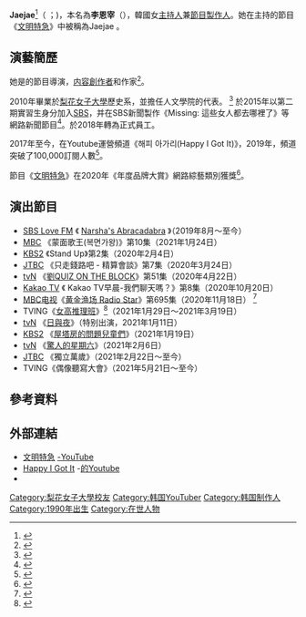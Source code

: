 {{藝人
| 姓名 = Jaejae
| 圖片 = File:JAEJAE 2019.png
| 圖片尺寸 =
| 圖片簡介 = 攝於2019年
| 類型 = 女藝人
| 本名 = 李恩宰（{{lang-ko|이은재}}）
| 外文名 = 재재 
| 外文 = ko
| 羅馬拼音 = 
| 國籍 = {{KOR}}
| 出生日期 = {{Birth date and age|1990|9|7}}
| 出生地點 = {{KOR}}
| 職業 = [[主持人|主持人]]、[[電視製作人|節目製作人]]
| 語言 = [[韓文|韓文]]
| 教育程度 = [[梨花女子大學|梨花女子大學]]歷史系學士
| 活躍年代 = 2015年至今
| 經紀公司 = 
| 相關團體 = 
}}

'''Jaejae'''<ref>{{cite web|title=NAVER官方介紹|url=https://m.search.naver.com/search.naver?sm=mtb_hty.top&where=m&oquery=%EB%84%89%EC%82%B4&tqi=hZDGLlprvjsssNkt3%2F0ssssssYZ-457956&query=%EC%9E%AC%EC%9E%AC}}</ref>（{{lang-ko|'''재재'''}} ；{{bd|1990年|9月7日}})，本名為'''李恩宰'''（{{lang-ko|'''이은재'''}}），韓國女[[主持人|主持人]]兼[[電視製作人|節目製作人]]。她在主持的{{link-ko|SBS新聞|스브스뉴스}}節目《[[文明特急|文明特急]]》中被稱為Jaejae 。

== 演藝簡歷 ==
她是{{link-ko|SBS新聞|스브스뉴스}}的節目導演，[[内容創作者|内容創作者]]和作家<ref>{{Cite web|title=포스트 엘렌 쇼 꿈꾸는 스브스뉴스 이은재PD|url=http://www.kocca.kr/cop/ncont/view.do?menuNo=203607&nttNo=12|date=2019-07-05|work=한국콘텐츠진흥원 N콘텐츠|access-date=2021-02-24|archive-date=2020-09-22|archive-url=https://web.archive.org/web/20200922042434/http://www.kocca.kr/cop/ncont/view.do?menuNo=203607&nttNo=12}}</ref>。

2010年畢業於[[梨花女子大學|梨花女子大學]]歷史系，並擔任人文學院的代表。 <ref name="ewha">{{Cite web|title=[이화여대] 스브스뉴스 PD 이은재 동문을 만나다!|url=http://today.ewha.ac.kr/221404571345|date=2018-11-24|work=이화여자대학교 공식 블로그|access-date=2021-02-24|archive-date=2019-12-21|archive-url=https://web.archive.org/web/20191221102835/http://today.ewha.ac.kr/221404571345}}</ref> 於2015年以第二期實習生身分加入[[SBS_(韓國)|SBS]]，并在SBS新聞製作《Missing: 這些女人都去哪裡了》等網路新聞節目<ref>{{Cite news|title=미씽 : 그 많던 여자는 다 어디로 갔을까? 그 첫 번째 여자, 정정화|url=https://news.sbs.co.kr/news/endPage.do?news_id=N1004238069|work=SBS NEWS|date=2017-06-11|accessdate=2021-02-24|archive-date=2022-02-27|archive-url=https://web.archive.org/web/20220227052812/https://news.sbs.co.kr/news/endPage.do?news_id=N1004238069}}</ref>。於2018年轉為正式員工。

2017年至今，在Youtube運營頻道《해피 아가리(Happy I Got It)》，2019年，頻道突破了100,000訂閱人數<ref>{{Cite AV media|url=https://www.youtube.com/watch?v=kOkhFh37PnI|title=存档副本|access-date=2021-02-24|archive-date=2019-12-21|archive-url=https://web.archive.org/web/20191221102836/https://www.youtube.com/watch?v=kOkhFh37PnI}}</ref>。

節目《[[文明特急|文明特急]]》在2020年《年度品牌大賞》網路綜藝類別獲獎<ref>{{Cite news|title=[영상] '문명특급' 재재, '웹 예능 대상 당연하지'|url=https://www.news1.kr/articles/?4084329|work=뉴스1|date=2020-10-12|accessdate=2021-02-24|archive-date=2021-04-20|archive-url=https://web.archive.org/web/20210420081518/https://www.news1.kr/articles/?4084329}}</ref>。

== 演出節目 ==

* [[SBS爱FM|SBS Love FM]] 《 [[Abracadabra（广播节目）|Narsha's Abracadabra]] 》（2019年8月〜至今）
* [[MBC|MBC]] 《蒙面歌王(복면가왕)》第10集（2021年1月24日）
* [[KBS第2频道|KBS2]] 《Stand Up》第2集（2020年2月4日）
* [[JTBC|JTBC]] 《只走錢路吧 - 精算會談》第7集（2020年3月24日）
* [[TVN|tvN]] 《[[劉QUIZ_ON_THE_BLOCK|劉QUIZ ON THE BLOCK]]》第51集（2020年4月22日）
* [[卡尾电视|Kakao TV]] 《 Kakao TV早晨-我們聊天嗎？》第8集（2020年10月20日）
* [[MBC_TV|MBC电视]]《[[黄金渔场_Radio_Star|黄金渔场 Radio Star]]》第695集（2020年11月18日） <ref>{{Cite news|title=연반인 재재 ‘라디오스타’ 접수…“연예인 스케줄x일반인 봉급”|url=https://www.donga.com/news/Entertainment/article/all/20201119/104039561/1|work=www.donga.com|date=2020-11-19|accessdate=2021-02-24|archive-date=2021-06-13|archive-url=https://web.archive.org/web/20210613173003/https://www.donga.com/news/Entertainment/article/all/20201119/104039561/1}}</ref>
* TVING《[[女高推理班|女高推理班]]》<ref name=":0">{{Cite web|title='대탈출' PD 새 예능 '여고추리반', 재재·아이즈원 최예나 등 출연|url=https://www.hankyung.com/entertainment/article/2020121784694|accessdate=2020-12-17|author=김|date=2020-12-17|first=지원|work=한국경제|publisher=|archiveurl=https://web.archive.org/web/20201217112100/https://www.hankyung.com/entertainment/article/2020121784694|archivedate=2020-12-17}}</ref>（2021年1月29日〜2021年3月19日）
* [[TVN|tvN]] 《[[日與夜_(電視劇)|日與夜]]》（特别出演，2021年1月11日）
* [[KBS第2频道|KBS2]] 《[[屋塔房的問題兒童們|屋塔房的問題兒童們]]》（2021年1月19日）
* [[TVN|tvN]] 《[[驚人的星期六|驚人的星期六]]》（2021年2月6日）
* [[JTBC|JTBC]] 《獨立萬歲》（2021年2月22日〜至今）
* TVING《偶像聽寫大會》（2021年5月21日〜至今）

== 參考資料 ==
{{Reflist}}

== 外部連結 ==

* [https://www.youtube.com/c/oopssofastexpress 文明特急] {{Wayback|url=https://www.youtube.com/c/oopssofastexpress |date=20210129104353 }}[[YouTube|-YouTube]]
* [https://www.youtube.com/happyigotit Happy I Got It] {{Wayback|url=https://www.youtube.com/happyigotit |date=20191221102830 }} -[[YouTube|的Youtube]]
* {{Instagram|happy_jae_jae}}  
[[Category:梨花女子大學校友|Category:梨花女子大學校友]]
[[Category:韩国YouTuber|Category:韩国YouTuber]]
[[Category:韩国制作人|Category:韩国制作人]]
[[Category:1990年出生|Category:1990年出生]]
[[Category:在世人物|Category:在世人物]]